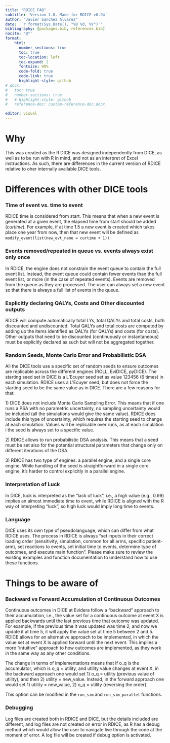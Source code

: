 ```yaml
---
title: "RDICE FAQ"
subtitle: 'Version 1.0. Made for RDICE v0.94'
author: "Javier Sanchez Alvarez"
date: '`r format(Sys.Date(), "%B %d, %Y")`'
bibliography: [packages.bib, references.bib]
nocite: '@*'
format: 
    html:
      number_sections: true
      toc: true
      toc-location: left
      toc-expand: 2
      fontsize: 90%
      code-fold: true
      code-link: true
      highlight-style: github
# docx:
#   toc: true
#   number-sections: true
#   # highlight-style: github
#   reference-doc: custom-reference-doc.docx

editor: visual
---
```


# Why

This was created as the R DICE was designed independently from DICE, as well as to be run with R in mind, and not as an interpret of Excel instructions. As such, there are differences in the current version of RDICE relative to oher internally available DICE tools.

# Differences with other DICE tools

### Time of event vs. time to event

RDICE time is considered from start. This means that when a new event is generated at a given event, the elapsed time from start should be added (*curtime*). For example, if at time 1.5 a new event is created which takes place one year from now, then that new event will be defined as `modify_event(list(new_evt_name = curtime + 1))`.

### Events removed/repeated in queue vs. events always exist only once

In RDICE, the engine does not constrain the event queue to contain the full event list. Instead, the event queue could contain fewer events than the full event list, or more (in the case of repeated events). Events are removed from the queue as they are processed. The user can always set a new event so that there is always a full list of events in the queue.

### Explicitly declaring QALYs, Costs and Other discounted outputs

RDICE will compute automatically total LYs, total QALYs and total costs, both discounted and undiscounted. Total QALYs and total costs are computed by adding up the items identified as QALYs (for QALYs) and costs (for costs). Other outputs that need to be discounted (continuously or instantaneous) must be explicitly declared as such but will not be aggregated together.

### Random Seeds, Monte Carlo Error and Probabilistic DSA

All the DICE tools use a specific set of random seeds to ensure outcomes are replicable across the different engines (ROLL, EviDICE, pyDICE). The starting seed set in DICE is a L'Ecuyer seed set as value 123456 (6 times) in each simulation. RDICE uses a L'Ecuyer seed, but does not force the starting seed to be the same value as in DICE. There are a few reasons for that:

1\) DICE does not include Monte Carlo Sampling Error. This means that if one runs a PSA with no parametric uncertainty, no sampling uncertainty would be included (all the simulations would give the same value). RDICE does include this type of uncertainty, which requires the starting seed to change at each simulation. Values will be replicable over runs, as at each simulation i the seed is always set to a specific value.

2\) RDICE allows to run probabilistic DSA analysis. This means that a seed must be set also for the potential structural parameters that change only on different iterations of the DSA.

3\) RDICE has two type of engines: a parallel engine, and a single core engine. While handling of the seed is straightforward in a single core engine, it's harder to control explicitly in a parallel engine.

### Interpretation of Luck

In DICE, luck is interpreted as the "lack of luck", i.e., a high value (e.g., 0.99) implies an almost immediate time to event, while RDICE is aligned with the R way of interpreting "luck", so high luck would imply long time to events.

### Language

DICE uses its own type of pseudolanguage, which can differ from what RDICE uses. The process in RDICE is always "set inputs in their correct loading order (sensitivity, simulation, common for all arms, specific patient-arm), set reactions to events, set initial time to events, determine type of outcomes, and execute main function". Please make sure to review the existing examples and function documentation to understand how to use these functions.

# Things to be aware of

### Backward vs Forward Accumulation of Continuous Outcomes

Continuous outcomes in DICE at Evidera follow a "backward" approach to their accumulation, i.e., the value set for a continuous outcome at event X is applied backwards until the last previous time that outcome was updated. For example, if the previous time it was updated was time 2, and now we update it at time 5, it will apply the value set at time 5 between 2 and 5. RDICE allows for an alternative approach to be implemented, in which the value set at event X is applied forward until the next event. This implies a more "intuitive" approach to how outcomes are implemented, as they work in the same way as any other conditions.

The change in terms of implementations means that if o_q is the accumulator, which is o_q = utility, and utility value changes at event X, in the backward approach one would set 1) o_q = utility (previous value of utility), and then 2) utility = new_value. Instead, in the forward approach one would set 1) utility = new_value, 2) o_q = utility (reversing the order).

This option can be modified in the `run_sim` and `run_sim_parallel` functions.

### Debugging

Log files are created both in RDICE and DICE, but the details included are different, and log files are not created on error in RDICE, as R has a debug method which would allow the user to navigate live through the code at the moment of error. A log file will be created if debug option is activated.
